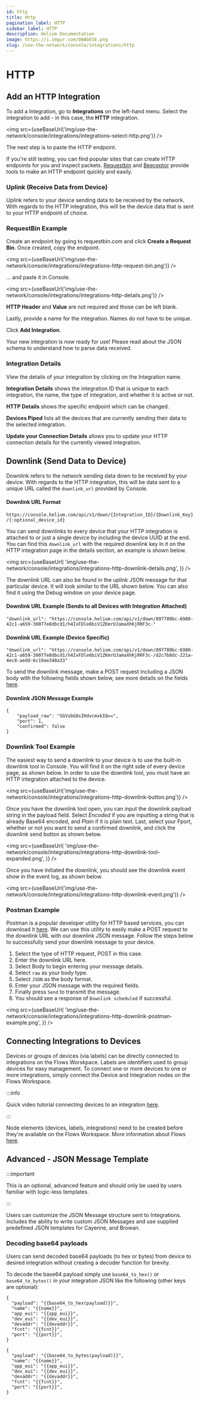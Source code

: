 ```yaml
---
id: http
title: Http
pagination_label: HTTP
sidebar_label: HTTP
description: Helium Documentation
image: https://i.imgur.com/bWAbESE.png
slug: /use-the-network/console/integrations/http
---
```


# HTTP


## Add an HTTP Integration

To add a Integration, go to **Integrations** on the left-hand menu. Select the integration to add -
in this case, the **HTTP** integration.

<img src={useBaseUrl('img/use-the-network/console/integrations/integrations-select-http.png')} />

The next step is to paste the HTTP endpoint.

If you're still testing, you can find popular sites that can create HTTP endpoints for you and
inspect packets. [Requestbin](https://www.requestbin.com) and [Beeceptor](https://www.beeceptor.com)
provide tools to make an HTTP endpoint quickly and easily.

### Uplink \(Receive Data from Device\)

Uplink refers to your device sending data to be received by the network. With regards to the HTTP
integration, this will be the device data that is sent to your HTTP endpoint of choice.

### RequestBin Example

Create an endpoint by going to requestbin.com and click **Create a Request Bin**. Once created, copy
the endpoint.

<img
  src={useBaseUrl('img/use-the-network/console/integrations/integrations-http-request-bin.png')}
/>

... and paste it in Console.

<img src={useBaseUrl('img/use-the-network/console/integrations/integrations-http-details.png')} />

**HTTP Header** and **Value** are not required and those can be left blank.

Lastly, provide a name for the integration. Names do not have to be unique.

Click **Add Integration**.

Your new integration is now ready for use! Please read about the JSON schema to understand how to
parse data received.

### Integration Details

View the details of your integration by clicking on the Integration name.

**Integration Details** shows the integration ID that is unique to each integration, the name, the
type of integration, and whether it is active or not.

**HTTP Details** shows the specific endpoint which can be changed.

**Devices Piped** lists all the devices that are currently sending their data to the selected
integration.

**Update your Connection Details** allows you to update your HTTP connection details for the
currently viewed integration.

## Downlink \(Send Data to Device\)

Downlink refers to the network sending data down to be received by your device. With regards to the
HTTP integration, this will be data sent to a unique URL called the `downlink_url` provided by
Console.

#### Downlink URL Format

`https://console.helium.com/api/v1/down/{Integration_ID}/{Downlink_Key}/{:optional_device_id}`

You can send downlinks to every device that your HTTP integration is attached to or just a single
device by including the device UUID at the end. You can find this `downlink_url` with the required
downlink key in it on the HTTP integration page in the details section, an example is shown below.

<img
  src={useBaseUrl(
    'img/use-the-network/console/integrations/integrations-http-downlink-details.png',
  )}
/>

The downlink URL can also be found in the uplink JSON message for that particular device. It will
look similar to the URL shown below. You can also find it using the Debug window on your device
page.

#### Downlink URL Example \(Sends to all Devices with Integration Attached\)

```text
"downlink_url": "https://console.helium.com/api/v1/down/897780bc-6980-42c1-a659-30077e8dbcd1/h4IxFDle6biV1ZKmrUJamaXhKjRRF3c-"
```

#### Downlink URL Example \(Device Specific\)

```text
"downlink_url": "https://console.helium.com/api/v1/down/897780bc-6980-42c1-a659-30077e8dbcd1/h4IxFDle6biV1ZKmrUJamaXhKjRRF3c-/d2c7b8dc-221a-4ec8-aedd-6c19ae348a33"
```

To send the downlink message, make a POST request including a JSON body with the following fields
shown below, see more details on the fields
[here](/use-the-network/console/integrations/json-schema#downlink-transmitting-data-to-a-device).

#### Downlink JSON Message Example

```text
{
    "payload_raw": "SGVsbG8sIHdvcmxkIQ==",
    "port": 1,
    "confirmed": false
}
```

### Downlink Tool Example

The easiest way to send a downlink to your device is to use the built-in downlink tool in Console.
You will find it on the right side of every device page, as shown below. In order to use the
downlink tool, you must have an HTTP integration attached to the device.

<img
  src={useBaseUrl('img/use-the-network/console/integrations/integrations-http-downlink-button.png')}
/>

Once you have the downlink tool open, you can input the downlink payload string in the payload
field. Select _Encoded_ if you are inputting a string that is already Base64 encoded, and _Plain_ if
it is plain text. Last, select your Fport, whether or not you want to send a confirmed downlink, and
click the downlink send button as shown below.

<img
  src={useBaseUrl(
    'img/use-the-network/console/integrations/integrations-http-downlink-tool-expanded.png',
  )}
/>

Once you have initiated the downlink, you should see the downlink event show in the event log, as
shown below.

<img
  src={useBaseUrl('img/use-the-network/console/integrations/integrations-http-downlink-event.png')}
/>

### Postman Example

Postman is a popular developer utility for HTTP based services, you can download it
[here](https://www.postman.com/downloads/). We can use this utility to easily make a POST request to
the downlink URL with our downlink JSON message. Follow the steps below to successfully send your
downlink message to your device.

1. Select the type of HTTP request, POST in this case.
2. Enter the downlink URL here.
3. Select Body to begin entering your message details.
4. Select `raw` as your body type.
5. Select `JSON` as the body format.
6. Enter your JSON message with the required fields.
7. Finally press `Send` to transmit the message.
8. You should see a response of `Downlink scheduled` if successful.

<img
  src={useBaseUrl(
    'img/use-the-network/console/integrations/integrations-http-downlink-postman-example.png',
  )}
/>

## Connecting Integrations to Devices

Devices or groups of devices (via labels) can be directly connected to integrations on the Flows
Worskpace. Labels are identifiers used to group devices for easy management. To connect one or more
devices to one or more integrations, simply connect the Device and Integration nodes on the Flows
Workspace.

:::info

Quick video tutorial connecting devices to an integration
[here](https://www.youtube.com/watch?v=lnERw1f7TGE).

:::

Node elements (devices, labels, integrations) need to be created before they're available on the
Flows Workspace. More information about Flows
[here](https://docs.helium.com/use-the-network/console/flows/).

## Advanced - JSON Message Template

:::important
 
 This is an optional, advanced feature and should only be used by users familiar with logic-less templates.

:::

Users can customize the JSON Message structure sent to Integrations. Includes the ability to write custom JSON Messages and use supplied predefined JSON templates for Cayenne, and Browan. 

### Decoding base64 payloads 

Users can send decoded base64 payloads (to hex or bytes) from device to desired integration without creating a decoder function for brevity. 

To decode the base64 payload simply use `base64_to_hex()` or `base64_to_bytes()` in your integration JSON like the following (other keys are optional):

```
{
  "payload": "{{base64_to_hex(payload)}}",
  "name": "{{name}}",
  "app_eui": "{{app_eui}}",
  "dev_eui": "{{dev_eui}}",
  "devaddr": "{{devaddr}}",
  "fcnt": "{{fcnt}}",
  "port": "{{port}}",
}
```

```
{
  "payload": "{{base64_to_bytes(payload)}}",
  "name": "{{name}}",
  "app_eui": "{{app_eui}}",
  "dev_eui": "{{dev_eui}}",
  "devaddr": "{{devaddr}}",
  "fcnt": "{{fcnt}}",
  "port": "{{port}}",
}
```
